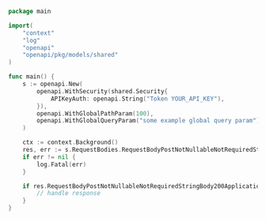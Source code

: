 ```go showLineNumbers copy filename="Request Body Post Not Nullable Not Required String Body usage example"
package main

import(
	"context"
	"log"
	"openapi"
	"openapi/pkg/models/shared"
)

func main() {
    s := openapi.New(
        openapi.WithSecurity(shared.Security{
            APIKeyAuth: openapi.String("Token YOUR_API_KEY"),
        }),
        openapi.WithGlobalPathParam(100),
        openapi.WithGlobalQueryParam("some example global query param"),
    )

    ctx := context.Background()
    res, err := s.RequestBodies.RequestBodyPostNotNullableNotRequiredStringBody(ctx, "invoice")
    if err != nil {
        log.Fatal(err)
    }

    if res.RequestBodyPostNotNullableNotRequiredStringBody200ApplicationJSONObject != nil {
        // handle response
    }
}
```
